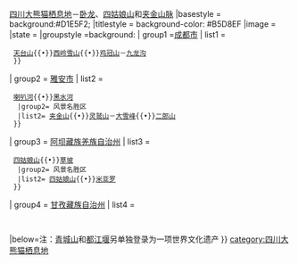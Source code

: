 {{Navbox
|name  =四川大熊猫栖息地
|title = {{CHN}}[[世界遗产|世界自然遗产]]{{•}}[[四川大熊猫栖息地]]－[[卧龙国家级自然保护区|卧龙]]、[[四姑娘山]]和[[夹金山脉]]
|basestyle  = background:#D1E5F2;
|titlestyle = background-color: #B5D8EF
|image =
|state = {{{state<includeonly>|collapsed</includeonly>}}}
|groupstyle =background:
| group1 =[[成都市]]
| list1  = 
  {{Navbox subgroup
   |groupstyle =background:#D1E5F2
   |group1 = 自然保护区
   |list1  = [[黑水河 (岷江支流)|黑水河]]
   |group2 = 风景名胜区
   |list2  = [[青城山]]－[[都江堰]]<sup>注</sup>{{•}}[[天台山 (四川)|天台山]]{{•}}[[西岭雪山]]{{•}}[[鸡冠山]]－[[九龙沟]]
  }}
| group2 = [[雅安市]]
| list2  = 
  {{Navbox subgroup
   |groupstyle =background:#D1E5F2
   |group1 =自然保护区
   |list1  =[[蜂桶寨]]{{•}}[[喇叭河]]{{•}}[[黑水河 (岷江支流)|黑水河]]
   |group2= 风景名胜区
   |list2= [[夹金山]]{{•}}[[灵鹫山]]－[[大雪峰]]{{•}}[[二郎山 (四川省)|二郎山]]
  }}
| group3 = [[阿坝藏族羌族自治州]]
| list3  = 
  {{Navbox subgroup
   |groupstyle =background:#D1E5F2
   |group1 =自然保护区
   |list1  =[[卧龙国家级自然保护区|卧龙]]{{•}}[[四姑娘山]]{{•}}[[草坡]]
   |group2= 风景名胜区
   |list2= [[四姑娘山]]{{•}}[[米亚罗]]
  }}
| group4 = [[甘孜藏族自治州]]
| list4  = 
  {{Navbox subgroup
   |groupstyle =background:#D1E5F2
   |group1 =自然保护区
   |list1  =[[金汤－孔玉]]
  }}
|below=注：[[青城山]]和[[都江堰]]另单独登录为一项世界文化遗产
}}<noinclude>
[[category:四川大熊猫栖息地]]
</noinclude>